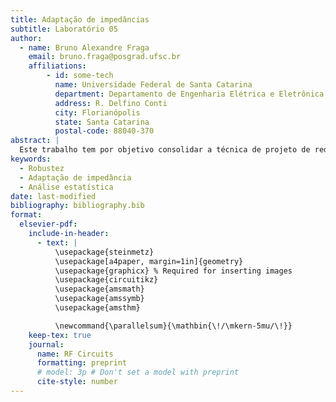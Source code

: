 ```yaml
---
title: Adaptação de impedâncias 
subtitle: Laboratório 05
author:
  - name: Bruno Alexandre Fraga
    email: bruno.fraga@posgrad.ufsc.br
    affiliations: 
        - id: some-tech
          name: Universidade Federal de Santa Catarina
          department: Departamento de Engenharia Elétrica e Eletrônica
          address: R. Delfino Conti
          city: Florianópolis
          state: Santa Catarina
          postal-code: 88040-370
abstract: |
  Este trabalho tem por objetivo consolidar a técnica de projeto de redes de casamento de impedância, em especial a técnica pela rede L. Para isso, é proposto realizar o casamento de impedância da saída de um amplificador para uma carga de 50 $\Omega$ de modo que a eficiência da potência dissipada na carga seja de 80%. Após algumas análises o projeto foi concluído com sucesso e realizada uma simulação Monte Carlo com 100 iterações para verificar a robustez do projeto por técnicas estatísticas. Os resultados obtidos foram brevemente discutidos.
keywords: 
  - Robustez
  - Adaptação de impedância
  - Análise estatística
date: last-modified
bibliography: bibliography.bib
format:
  elsevier-pdf:
    include-in-header:
      - text: |
          \usepackage{steinmetz}
          \usepackage[a4paper, margin=1in]{geometry}
          \usepackage{graphicx} % Required for inserting images
          \usepackage{circuitikz}
          \usepackage{amsmath}
          \usepackage{amssymb}
          \usepackage{amsthm}

          \newcommand{\parallelsum}{\mathbin{\!/\mkern-5mu/\!}}
    keep-tex: true
    journal:
      name: RF Circuits
      formatting: preprint
      # model: 3p # Don't set a model with preprint
      cite-style: number
---
```



```{=latex}

\section{Adaptação de impedância de entrada do amplificador}

O amplificador utilizado nesta atividade é o que foi projetado no laboratório 04. O amplificador em questão fornece um ganho de 21 dB, com uma corrente de emissor de aproximadamente 5 mA. Conforme é apresentado pela Fig.~\ref{fig:complete-amplifier-dc-characterization}.

\begin{figure}
    \centering
    \includegraphics[width=0.75\linewidth]{../images/complete-amplifier-dc-characterization.png}
    \caption{Amplificador completo com caracterização DC}
    \label{fig:complete-amplifier-dc-characterization}
\end{figure}


\subsection{Máxima transferência de potência}

Deseja-se adaptar a impedância de entrada do amplificador para uma fonte de potência de 50 $\Omega$, a fim de que essa fonte forneça a máxima potência para uma carga de 50 $\Omega$.

Dessa forma, é necessário obter a impedância de entrada do amplificador. Essa caracterização é apresentada na Fig.~\ref{fig:z-in-amplifier-original}.

\begin{figure}
    \centering
    \includegraphics[width=0.75\linewidth]{../images/zinamp-original1.png}
    \caption{Caracterização da impedância de entrada}
    \label{fig:z-in-amplifier-original}
\end{figure}

Dessa forma, deseja-se adaptar a impedância \(Z_i=605-j302\;\Omega\) para 50 $\Omega$. E, para essa tarefa, utiliza-se a abordagem de rede L de adaptação \cite{steer2019microwavev3} (6.5.1).

Para o primeiro passo, pode-se verificar que será necessário adaptar a impedância de 605 $\Omega$ para 50 $\Omega$ e anular a reatância capacitiva. Os cálculos para obter uma rede L que realize a adaptação da impedância para 50 $\Omega$ é descrito a seguir.

\[
\begin{split}
    \left|Q_s\right|=\left|Q_s\right|&=\sqrt{\frac{R_L}{R_s}-1}\implies\\
    &=\sqrt{\frac{605}{50}-1}\approx3,33\implies\\
\end{split}
\]

Dessa forma, obtém-se \(X_s=Q_sR_s=50\cdot3,33\approx166,7\;\Omega\) e \(X_p=R_L/Q_p=\approx181,7\;\Omega\). Como deseja-se bloquear os sinais DC na entrada do amplificador, utiliza-se a topologia de capacitor em série e indutor em paralelo, e como \(R_L>R_s\), o capacitor deve vir antes do ramo do indutor. Assim, o valor para o capacitor em série é

\[
\begin{split}
    X_s&=\frac{1}{j\omega C}\implies\\
    C&=\frac{1}{\omega X_s}\implies\\
    &=9,5456\;\text{pF}
\end{split}
\]

E para o indutor em paralelo, obtém-se

\[
\begin{split}
    X_s&=j\omega L\implies\\
    L&=\frac{X_s}{\omega}\implies\\
    &=289,225\;\text{nH}
\end{split}
\]

Em seguida, deseja-se eliminar a reatância da impedância original. Para eliminar essa reatância, será incluído um indutor em paralelo com o circuito, a fim de ressonar com a capacitância já existente na impedância de entrada. Para isso, a impedância de entrada do amplificador será modelada como um capacitor em paralelo com um resistor. Para isso, utiliza-se as equações de conversão de impedância em série para paralelo. Sabe-se que impedância em série é igual a \(R_s=605-j302\;\Omega\) e a impedância em paralelo equivalente, $Z_p$, é dada por

\[
    R_p=\frac{R_s^2+X_s^2}{R_s}\approx757,128\;\Omega
\]

e 

\[
    X_p=\frac{R_s^2+X_s^2}{X_s}\approx1,52\;k\Omega
\]

Assim, o capacitor em paralelo deve ter um valor de 

\[
    C=\frac{1}{\omega X_p}=1,05\;\text{pF}
\]

A impedância equivalente da entrada do amplificador foi mantida e pode ser visualizada na Fig.~\ref{fig:imp_equiv} e agora é possível modelar um indutor que eliminará a parte reativa da impedância de entrada do amplificador.

\begin{figure}
    \centering
    \includegraphics[width=0.75\linewidth]{../images/imp_equiv.png}
    \caption{Impedância equivalente de entrada do amplificador}
    \label{fig:imp_equiv}
\end{figure}

para eliminar essa reatância, é necessário incluir um indutor que tenha a mesma impedância, ou seja

\[
\begin{split}
    \omega L&=\frac{1}{\omega C}\implies\\
    L&=\frac{1}{\omega^2C}=2,41\;\mu H
\end{split}
\]

Utilizando os valores obtidos, como pode ser visualizado na Fig.~\ref{fig:not-matched-zin}, percebe-se que a impedância da fonte não foi obtida com sucesso. Porém, estão bem mais próximos do que estava. 

\begin{figure}
    \centering
    \includegraphics[width=0.75\linewidth]{../images/not-matched-zin.png}
    \caption{Tentativa de adaptação de impedância}
    \label{fig:not-matched-zin}
\end{figure}

Dessa forma, são realizados ajustes finos nos componentes para que a impedância desejada seja obtida com sucesso. Esse processo é ilustrado pela Fig.~\ref{fig:tune-impedances}.

\begin{figure}
    \centering
    \includegraphics[width=0.75\linewidth]{../images/tune-impedances.png}
    \caption{Ajuste fino nas impedâncias}
    \label{fig:tune-impedances}
\end{figure}

Após alguns ajustes, pode-se obter a impedância de entrada apresentada na Fig.~\ref{fig:matched-zin}.

\begin{figure}
    \centering
    \includegraphics[width=0.75\linewidth]{../images/matched-zin.png}
    \caption{Impedância de entrada adaptada}
    \label{fig:matched-zin}
\end{figure}

Para simplificar o circuito, pode-se calcular a indutância equivalente entre os dois indutores. Isso é feito da seguinte forma

\[
    L_1\parallelsum L_2=282,861\;\text{nH}
\]

O circuito equivalente pode ser visualizado na Fig.~\ref{fig:circuit-matched-ampl}.

\begin{figure}
    \centering
    \includegraphics[width=0.75\linewidth]{../images/circuit-matched-ampl.png}
    \caption{Amplificador com a impedância corretamente adaptada}
    \label{fig:circuit-matched-ampl}
\end{figure}

O resultado de potência obtida da fonte é apresentado na Fig.~\ref{fig:max-result}.


\begin{figure}
    \centering
    \includegraphics[width=0.75\linewidth]{../images/max-result.png}
    \caption{Resultados da máxima transferência de potência}
    \label{fig:max-result}
\end{figure}

A largura de banda de operação do amplificador é obtida com base nos parâmetros de máxima transferência de potência e reflexão. Segundo os parâmetros de reflexão, como pode ser visualizado na Fig.~\ref{fig:max-refl}, com base na restrição de -10 dB para reflexão, a largura de banda do amplificador é de 92,8 MHz a 109 MHz, ou seja 16,2 MHz.

\begin{figure}
    \centering
    \includegraphics[width=0.75\linewidth]{../images/max-refl.png}
    \caption{Reflexão no circuito de máxima transferência de potência}
    \label{fig:max-refl}
\end{figure}

Com base no critério da potência transferida da carga e uma tolerância de -3 dB, a largura de banda do amplificador pode ser visualizada na Fig.~\ref{fig:bandwidth-gain} e é de 49,3 MHz a 152 MHz, ou seja, 102,7 MHz. 

\begin{figure}
    \centering
    \includegraphics[width=0.75\linewidth]{../images/bandwidth-gain.png}
    \caption{Potência transferida da fonte}
    \label{fig:bandwidth-gain}
\end{figure}

Entretanto, busca-se uma banda que todas as restrições sejam atendidas. Dessa forma, a banda de operação propriamente dita do amplificador é de 92,8 MHz a 109 MHz, ou seja 16,2 MHz.

\subsection{Ruído mínimo}

Já se sabe que a impedância da fonte é a principal responsável pela minimização de ruído no circuito. Assim, deseja-se adaptar a impedância da fonte para que o amplificador "seja submetido" à uma fonte com impedância ótima. Para obter o valor da impedância ótima, a simulação de parâmetros de espalhamento do QucsStudio fornece uma propriedade chamada \(S_\text{opt}\) que se trata do coeficiente de reflexão da fonte ótimo normalizado para a impedância do porto de entrada e por meio da função \textit{rtoz}, converte o coeficiente de reflexão com impedância de referência para uma determinada impedância, por padrão, 50 $\Omega$. Fazendo utilização das ferramentas fornecidas, chega-se à uma figura de ruído mínima de 0.792 dB a uma impedância ótima da fonte de \(85,6+j1,09\;\Omega\). Dessa forma, deseja-se adaptar a impedância da fonte \(Z_s=50\;\Omega\) para \(85,6+j1,09\;\Omega\), conforme pode ser visualizado na Fig.~\ref{fig:sopt}.

\begin{figure}
    \centering
    \includegraphics[width=0.75\linewidth]{../images/sopt.png}
    \caption{Impedância ótima para minimização da figura de ruído}
    \label{fig:sopt}
\end{figure}

A adaptação da parte real da impedância de 50 $\Omega$ para 85,6 $\Omega$ é apresentada a seguir

\[
\begin{split}
    \left|Q_s\right|=\left|Q_p\right|&=\sqrt{\frac{R_L}{R_s}-1}\implies\\
    &=\sqrt{\frac{85,6}{50}-1}\approx0,84\implies\\
\end{split}
\]

Com isso, obtém-se \(X_s=42,168\;\Omega\) e \(X_p=101,455\;\Omega\). Como deseja-se manter a topologia, o capacitor em série deve ser de 37,74 pF e o indutor em paralelo deve ser de 161,5 nH. O circuito e o resultado obtido podem ser visualizados na Fig.~\ref{fig:result-part1}.

\begin{figure}
    \centering
    \includegraphics[width=0.75\linewidth]{../images/result-part1.png}
    \caption{Resultado do LNA}
    \label{fig:result-part1}
\end{figure}

Como pode ser verificado a figura mínima de ruído foi corretamente atingida e a impedância ótima que é apresentada pelo QucsStudio é muito próxima ao valor real da impedância da fonte.


\section{Adaptação de impedância de entrada do amplificador e atenuador}

\subsection{Máxima transferência de potência}

Para iniciar o próximo passo, o atenuador projetado no laboratório anterior é acoplado ao circuito do amplificador mais a rede L, como pode ser verificado na Fig.~\ref{fig:atten-circuit}.

\begin{figure}
    \centering
    \includegraphics[width=0.75\linewidth]{../images/atten-circuit.png}
    \caption{Circuito com atenuador para máxima transferência de potência}
    \label{fig:atten-circuit}
\end{figure}

Com o circuito atenuador, pode-se verificar na Fig.~\ref{fig:result-max-attL} que a condição de máxima transferência de potência foi mantida ao longo de uma banda bem abrangente (simulação de 1 MHz a 1 GHz). Aparentemente, esse comportamento é motivado pela estabilidade da impedância de entrada causada pelo atenuador. Como essa impedância não varia quase nada ao longo da banda, a condição de máxima transferência é mantida.

\begin{figure}
    \centering
    \includegraphics[width=0.75\linewidth]{../images/result-max-attL.png}
    \caption{Resultado da potência de entrada do amplificador com atenuador}
    \label{fig:result-max-attL}
\end{figure}

Em relação ao coeficiente de reflexão na entrada, pode-se verificar na Fig.~\ref{fig:coef-ref-att} que é sempre abaixo de -20 dB. Atendendo ao critério estabelecido ao logo de uma banda bem larga (de 1 MHz a 1 GHz).

\begin{figure}
    \centering
    \includegraphics[width=0.75\linewidth]{../images/coef-ref-att.png}
    \caption{Coeficiente de reflexão com atenuador}
    \label{fig:coef-ref-att}
\end{figure}

\subsection{Mínima figura de ruído}

Um problema é encontrado uma vez que analisa-se a figura de ruído do circuito com o atenuador acoplado. O circuito atenuador trata-se de uma fonte de ruído, uma vez que utiliza elementos resistivos em sua composição.

Prevendo, intuitivamente, uma grande degradação na figura de ruído do circuito em questão, a Fig.~\ref{fig:nf-min-att} apresenta os valores obtidos para o acoplamento do atenuador.

\begin{figure}
    \centering
    \includegraphics[width=0.75\linewidth]{../images/nf-min-att.png}
    \caption{Figura de ruído com atenuador}
    \label{fig:nf-min-att}
\end{figure}

Também é possível verificar que a figura de ruído mínima (gigante) já foi obtida corretamente e a resistência ótima de fonte para fornecer essa mínima figura de ruído é a mesma que está sendo utilizada pela fonte, o que indica que o circuito está corretamente adaptado.

\section{Discussão}

Aparentemente, grande parte de conhecimento necessário para o projeto de um amplificador de baixo ruído já foi adquirido. Estudamos o que é ruído e como caracterizá-lo (manualmente e pelo QucsStudio), também foram apresentados os parâmetros de espalhamento, que facilitam a caracterização do circuito (especialmente via simulação). Também foi visto que a variável mais importante (que pode ser controlada) para a minimização da figura de ruído em um circuito é a impedância da fonte do sinal. Assim, variando a impedância da fonte, podemos obter um circuito com baixo nível de ruído. O problema encontra-se justamente aí, na maioria das vezes não faz sentido alterar a impedância da fonte, necessitando de uma técnica que faça a adaptação da impedância da fonte atual (normalmente 50 $\Omega$) para a impedância ótima. Uma dessas técnicas é a adaptação de impedância por rede L. Essa técnica de adaptação permite que a parte real da impedância seja facilmente adaptada à parte real de outra impedância e, para a adaptação da parte imaginária (reatância) utiliza-se a técnica de ressonância ou absorção pela rede adaptativa. Para a adaptação da reatância, foi utilizada a técnica de ressonância, deixando de lado a absorção por parte da rede de impedância.

Em relação à segunda parte da atividade, tenho a impressão de que o atenuador pode ser útil para ampliar a banda de operação de um circuito, uma vez que tanto a maximização da fonte quanto o valor mínimo dos coeficientes de reflexão foram mantidos para uma banda bem mais larga do que sem o atenuador. Esse benefício foi obtido sob a gigantesca penalidade de degradação da figura de ruído do sistema. Ainda restam várias dúvidas em relação à utilização do atenuador.

Pode ser verificado ao longo do trabalho que diversas vezes foram utilizadas as ferramentas de ajuste fino do QucsStudio para que a adaptação de impedância fosse corretamente obtida. Foi comentado em sala de aula que isso pode ser motivado pela ordem de grandeza da impedância do amplificador, que está muito acima do que é esperado para um sistema RF. Tanto essa adequação da impedância de entrada do amplificador quanto a adequação do ganho (que deve ser de 13 dB) não foi realizada e fica pendente para essa entrega e será finalizada para as próximas atividades.

Além disso, algo que está sendo muito bem-vindo no meu repertório de conhecimento é a criação de \textit{testbenches} adequados e visualmente agradáveis para medição dos parâmetros que já foram estudados e para apresentação. Entretanto, este último ponto demanda um pouco mais de tempo e, talvez seja finalizada até o fim deste curso.

Para finalizar, identifico que ficaram pendentes a demonstração de algumas equações que apareceram ao longo deste trabalho. Tomei a liberdade de utilizar fórmulas para ser um pouco mais eficiente. Apesar de não ter apresentado as demonstrações aqui, tentei estudá-las junto à bibliografia e, pretendo melhorar isso nos próximos relatórios, tendo um pouco mais de tempo par fazê-los.


```